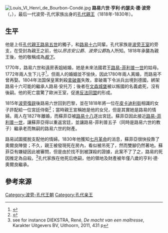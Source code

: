 [[File:Louis_VI_Henri_de_Bourbon-Condé.jpg|thumb]]
'''路易六世·亨利·约瑟夫·德·波旁'''（{{lang-fr|Louis VI Henri Joseph de Bourbon-Condé}}，{{bd|1756年|4月13日|1830年|8月30日|Bourbon-Condé}}），最后一代波旁-孔代家族出身的[[孔代親王|孔代親王]]（1818年-1830年）。

==生平==
他是上任[[孔代親王|孔代親王]][[路易五世·約瑟夫·德·波旁_(孔代親王)|路易五世]]的獨子，和[[路易十六|路易十六]]同輩。孔代家族是[[波旁王室|波旁王室]]的旁支，在受封為親王之前，他以''昂吉安公爵''、''波旁公爵''為人所知。1818年承襲為親王後，他的敬稱成為''[[殿下|殿下]]''。

1770年，路易六世和遠房表姐{{link-en|奧爾良的芭希爾德|Bathilde d'Orléans}}結婚，她是未來法國君王[[路易-菲利普一世|路易-菲利普一世]]的姑母。1772年兩人生下儿子{{link-en|路易·安托万·亨利·德·波旁|Louis Antoine, Duke of Enghien}}<ref>{{cite book|last1=Fremont-Barnes|first1=Gregory|title=Encyclopedia of the Age of Political Revolutions and New Ideologies, 1760-1815: A-L|date=2007|publisher=Greenwood Publishing Group|isbn=978-0313334467|page=216|url=https://books.google.com/books?id=30EEq8R2feIC&dq=Louis+Antoine+enghien&hl=nl&source=gbs_navlinks_s|access-date=2017-06-13|archive-date=2020-10-01|archive-url=https://web.archive.org/web/20201001154627/https://books.google.com/books?id=30EEq8R2feIC&dq=Louis+Antoine+enghien&hl=nl&source=gbs_navlinks_s|dead-url=no}}</ref>，但兩人的婚姻並不愉快，因此1780年兩人离婚，而路易不曾再娶。1804年法国保皇黨刺殺[[拿破崙|拿破崙]]失敗，拿破崙下令派兵出境到德國，綁架路易十六可能的繼承人路易·安托万；後者在[[文森城堡|文森城堡]]被以叛國的名義處死，沒有後嗣。他的死亡震驚了歐洲王室，促進[[反法同盟|反法同盟]]的形成。

1815年[[波旁復辟|波旁復辟]]後路易六世回到巴黎，並在1818年將一位在[[皮卡迪利街|皮卡迪利街]]相識的女子{{link-en|蘇菲亞·竇伊|Sophie Dawes, Baronne de Feuchères}}許配給一位宮廷侍衛<ref name=EB1911>{{cite EB1911|wstitle=Feuchères, Sophie, Baronne de|volume=10|page=296|short=1}}</ref>；當時親王宣稱她是他的女兒，但是其實她是路易的情婦。兩人在1827年離婚，而蘇菲亞被[[路易十八|路易十八]]逐出宮廷。蘇菲亞因此接近[[路易-菲利普一世|路易-菲利普一世]]，讓蘇菲亞得以重返宮廷，並讓路易-菲利普五子{{link-en|亨利·德·奧爾良|Henri d'Orléans, Duke of Aumale}}（同時是路易六世的教子）繼承老而無嗣的路易六世的財產。

路易試圖擺脫支配他的情婦。1830年他獲知[[七月革命|七月革命]]的消息，蘇菲亞很快投靠了奧爾良陣營；不久，親王被發現死在房內，看似被吊死了，然而雙腳仍然著地。蘇菲亞有嫌疑因此被審問，但是由於找不到被謀殺的證據，此案不了了之，路易的死因推定為自殺。<ref>see for instance DIEKSTRA, René, ''De macht van een maîtresse'', Karakter Uitgevers BV, Uithoorn, 2011, 431 p</ref>孔代家族在他死后绝嗣，他的領地及財產被年僅八歲的亨利·德·奧爾良繼承。

==參考來源==
{{reflist}}

{{start box}}
{{S-hou|[[波旁王室|波旁王室]]|3=1756年|5=1830年}}
{{S-before|[[路易五世·約瑟夫·德·波旁_(孔代親王)|路易五世]]}}
{{S-title|[[孔代親王|孔代親王]]|1818年—1830年}}
{{S-vacant||next={{link-en|路易·德·奧爾良|Louis d'Orléans, Prince of Condé}}}}
{{end box}}
{{法國大革命}}
{{Authority control}}
{{DEFAULTSORT: Louis 06}}
[[Category:波旁-孔代王朝|Category:波旁-孔代王朝]]
[[Category:孔代亲王|Category:孔代亲王]]